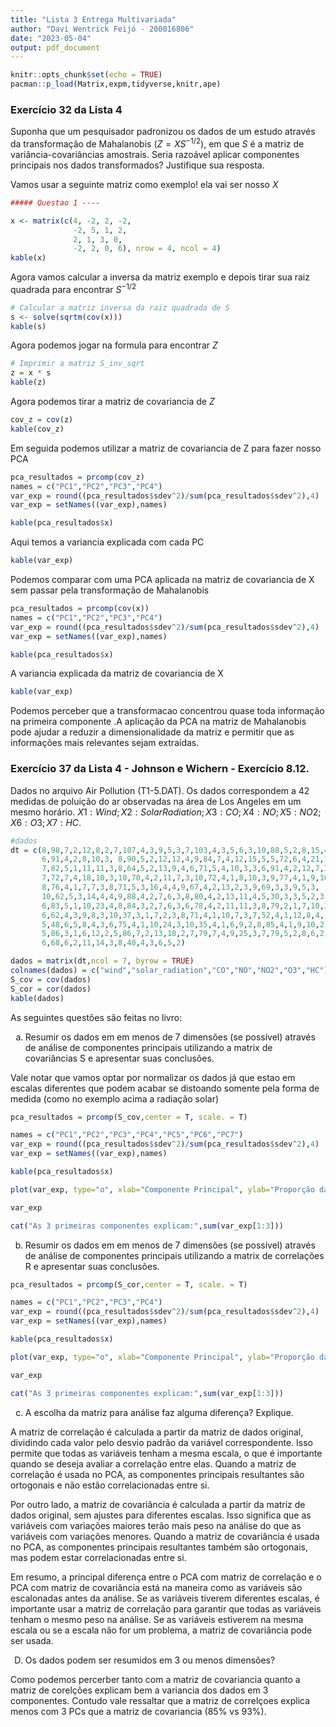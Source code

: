 ```yaml
---
title: "Lista 3 Entrega Multivariada"
author: "Davi Wentrick Feijó - 200016806"
date: "2023-05-04"
output: pdf_document
---
```


```r
knitr::opts_chunk$set(echo = TRUE)
pacman::p_load(Matrix,expm,tidyverse,knitr,ape)

```


### Exercício 32 da Lista 4  

Suponha que um pesquisador padronizou os dados de um estudo através da transformação de Mahalanobis $(Z = XS^{-1/2})$, em que $S$ é a matriz de variância-covariâncias amostrais. Seria razoável aplicar componentes principais nos dados transformados? Justifique sua resposta.

Vamos usar a seguinte matriz como exemplo! ela vai ser nosso $X$
```r
##### Questao 1 ----

x <- matrix(c(4, -2, 2, -2, 
              -2, 5, 1, 2, 
              2, 1, 3, 0, 
              -2, 2, 0, 6), nrow = 4, ncol = 4)
kable(x)
```

Agora vamos calcular a inversa da matriz exemplo e depois tirar sua raiz quadrada para encontrar $S^{-1/2}$
```r
# Calcular a matriz inversa da raiz quadrada de S
s <- solve(sqrtm(cov(x)))
kable(s)
```

Agora podemos jogar na formula para encontrar $Z$
```r
# Imprimir a matriz S_inv_sqrt
z = x * s
kable(z)
```

Agora podemos tirar a matriz de covariancia de $Z$
```r
cov_z = cov(z)
kable(cov_z)
```

\newpage
Em seguida podemos utilizar a matriz de covariancia de Z para fazer nosso PCA 
```r
pca_resultados = prcomp(cov_z)
names = c("PC1","PC2","PC3","PC4")
var_exp = round((pca_resultados$sdev^2)/sum(pca_resultados$sdev^2),4)
var_exp = setNames((var_exp),names)

kable(pca_resultados$x)
```

Aqui temos a variancia explicada com cada PC
```r
kable(var_exp)
```

Podemos comparar com uma PCA aplicada na matriz de covariancia de X sem passar pela transformação de Mahalanobis
```r
pca_resultados = prcomp(cov(x))
names = c("PC1","PC2","PC3","PC4")
var_exp = round((pca_resultados$sdev^2)/sum(pca_resultados$sdev^2),4)
var_exp = setNames((var_exp),names)

kable(pca_resultados$x)
```

A variancia explicada da matriz de covariancia de X
```r
kable(var_exp)
```

Podemos perceber que a transformacao concentrou quase toda informação na primeira componente .A aplicação da PCA na matriz de Mahalanobis pode ajudar a reduzir a dimensionalidade da matriz e permitir que as informações mais relevantes sejam extraídas.

\newpage
### Exercício 37 da Lista 4 - Johnson e Wichern - Exercício 8.12. 

Dados no arquivo Air Pollution (T1-5.DAT). Os dados correspondem a 42 medidas de poluição do ar observadas na área de Los Angeles em um mesmo horário. $X1: Wind; X2: Solar Radiation; X3: CO; X4: NO; X5: NO2; X6: O3; X7: HC.$


```r
#dados
dt = c(8,98,7,2,12,8,2,7,107,4,3,9,5,3,7,103,4,3,5,6,3,10,88,5,2,8,15,4,
       6,91,4,2,8,10,3, 8,90,5,2,12,12,4,9,84,7,4,12,15,5,5,72,6,4,21,14,4,
       7,82,5,1,11,11,3,8,64,5,2,13,9,4,6,71,5,4,10,3,3,6,91,4,2,12,7,3,
       7,72,7,4,18,10,3,10,70,4,2,11,7,3,10,72,4,1,8,10,3,9,77,4,1,9,10,3,
       8,76,4,1,7,7,3,8,71,5,3,16,4,4,9,67,4,2,13,2,3,9,69,3,3,9,5,3,
       10,62,5,3,14,4,4,9,88,4,2,7,6,3,8,80,4,2,13,11,4,5,30,3,3,5,2,3,
       6,83,5,1,10,23,4,8,84,3,2,7,6,3,6,78,4,2,11,11,3,8,79,2,1,7,10,3,
       6,62,4,3,9,8,3,10,37,3,1,7,2,3,8,71,4,1,10,7,3,7,52,4,1,12,8,4,
       5,48,6,5,8,4,3,6,75,4,1,10,24,3,10,35,4,1,6,9,2,8,85,4,1,9,10,2,
       5,86,3,1,6,12,2,5,86,7,2,13,18,2,7,79,7,4,9,25,3,7,79,5,2,8,6,2,
       6,68,6,2,11,14,3,8,40,4,3,6,5,2)

dados = matrix(dt,ncol = 7, byrow = TRUE)
colnames(dados) = c("wind","solar_radiation","CO","NO","NO2","O3","HC")
S_cov = cov(dados)
S_cor = cor(dados)
kable(dados)
```

\newpage


As seguintes questões são feitas no livro: 

(a) Resumir os dados em em menos de 7 dimensões (se possível) através de análise de componentes principais utilizando a matrix de covariâncias S e apresentar suas conclusões.

Vale notar que vamos optar por normalizar os dados já que estao em escalas diferentes que podem acabar se distoando somente pela forma de medida (como no exemplo acima a radiação solar)

```r
pca_resultados = prcomp(S_cov,center = T, scale. = T)

names = c("PC1","PC2","PC3","PC4","PC5","PC6","PC7")
var_exp = round((pca_resultados$sdev^2)/sum(pca_resultados$sdev^2),4)
var_exp = setNames((var_exp),names)

kable(pca_resultados$x)
```


```r
plot(var_exp, type="o", xlab="Componente Principal", ylab="Proporção da Variância Explicada")
```

```r
var_exp
```


```r
cat("As 3 primeiras componentes explicam:",sum(var_exp[1:3]))
```

\newpage
(b) Resumir os dados em em menos de 7 dimensões (se possível) através de análise de componentes principais utilizando a matrix de correlações R e apresentar suas conclusões.

```r
pca_resultados = prcomp(S_cor,center = T, scale. = T)

names = c("PC1","PC2","PC3","PC4")
var_exp = round((pca_resultados$sdev^2)/sum(pca_resultados$sdev^2),4)
var_exp = setNames((var_exp),names)

kable(pca_resultados$x)
```


```r
plot(var_exp, type="o", xlab="Componente Principal", ylab="Proporção da Variância Explicada")
```

```r

var_exp
```


```r
cat("As 3 primeiras componentes explicam:",sum(var_exp[1:3]))
```

\newpage

(c) A escolha da matriz para análise faz alguma diferença? Explique. 

A matriz de correlação é calculada a partir da matriz de dados original, dividindo cada valor pelo desvio padrão da variável correspondente. Isso permite que todas as variáveis tenham a mesma escala, o que é importante quando se deseja avaliar a correlação entre elas. Quando a matriz de correlação é usada no PCA, as componentes principais resultantes são ortogonais e não estão correlacionadas entre si.

Por outro lado, a matriz de covariância é calculada a partir da matriz de dados original, sem ajustes para diferentes escalas. Isso significa que as variáveis com variações maiores terão mais peso na análise do que as variáveis com variações menores. Quando a matriz de covariância é usada no PCA, as componentes principais resultantes também são ortogonais, mas podem estar correlacionadas entre si.

Em resumo, a principal diferença entre o PCA com matriz de correlação e o PCA com matriz de covariância está na maneira como as variáveis são escalonadas antes da análise. Se as variáveis tiverem diferentes escalas, é importante usar a matriz de correlação para garantir que todas as variáveis tenham o mesmo peso na análise. Se as variáveis estiverem na mesma escala ou se a escala não for um problema, a matriz de covariância pode ser usada.

(D) Os dados podem ser resumidos em 3 ou menos dimensões?

Como podemos percerber tanto com a matriz de covariancia quanto a matriz de corelções explicam bem a variancia dos dados em 3 componentes. Contudo vale ressaltar que a matriz de correlçoes explica menos com 3 PCs que a matriz de covariancia (85% vs 93%).




















































